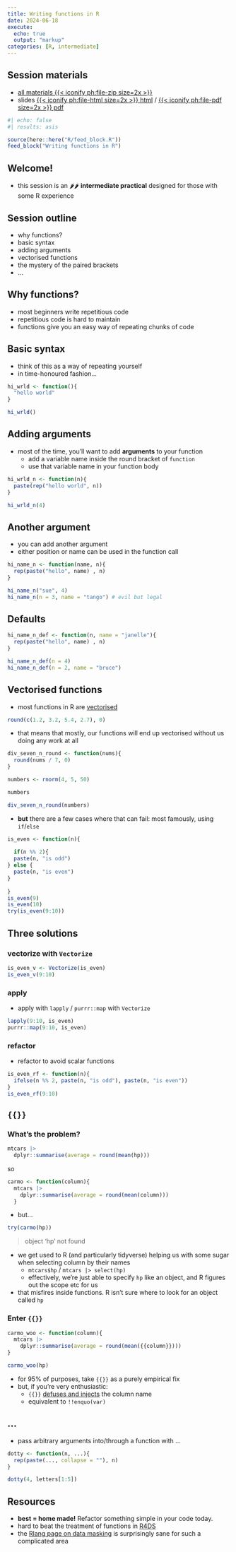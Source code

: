 ---
title: Writing functions in R
date: 2024-06-18
execute: 
  echo: true
  output: "markup"
categories: [R, intermediate]
---

:::{.callout-note collapse=false appearance='default' icon=true}
## Session materials
+ [all materials {{< iconify ph:file-zip size=2x >}}](src/writing_functions_in_r.zip)
+ slides [{{< iconify ph:file-html size=2x >}} html](src/writing_functions_in_r_sl.html) / [{{< iconify ph:file-pdf size=2x >}} pdf](src/writing_functions_in_r_sl.pdf)
:::

```{r}
#| echo: false
#| results: asis

source(here::here("R/feed_block.R"))
feed_block("Writing functions in R")

```




## Welcome!

-   this session is an 🌶🌶 **intermediate practical** designed for those with some R experience

## Session outline

+ why functions?
+ basic syntax
+ adding arguments
+ vectorised functions
+ the mystery of the paired brackets
+ ...

## Why functions?

+ most beginners write repetitious code
+ repetitious code is hard to maintain
+ functions give you an easy way of repeating chunks of code

## Basic syntax

+ think of this as a way of repeating yourself
+ in time-honoured fashion...

```{r}
hi_wrld <- function(){
  "hello world"
}

hi_wrld()
```

## Adding arguments

+ most of the time, you'll want to add **arguments** to your function
    + add a variable name inside the round bracket of `function`
    + use that variable name in your function body

```{r}
hi_wrld_n <- function(n){
  paste(rep("hello world", n))
}

hi_wrld_n(4)
```

## Another argument

+ you can add another argument
+ either position or name can be used in the function call

```{r}
hi_name_n <- function(name, n){
  rep(paste("hello", name) , n)
}

hi_name_n("sue", 4)
hi_name_n(n = 3, name = "tango") # evil but legal
```

## Defaults

```{r}
hi_name_n_def <- function(n, name = "janelle"){
  rep(paste("hello", name) , n)
}

hi_name_n_def(n = 4)
hi_name_n_def(n = 2, name = "bruce")
```

## Vectorised functions

+ most functions in R are [vectorised](https://bookdown.org/rdpeng/rprogdatascience/vectorized-operations.html)

```{r}
round(c(1.2, 3.2, 5.4, 2.7), 0)
```

+ that means that mostly, our functions will end up vectorised without us doing any work at all

```{r}
div_seven_n_round <- function(nums){
  round(nums / 7, 0)
}

numbers <- rnorm(4, 5, 50)

numbers

div_seven_n_round(numbers)
```

+ **but** there are a few cases where that can fail: most famously, using `if`/`else`

```{r}
is_even <- function(n){
  
  if(n %% 2){
  paste(n, "is odd")
} else {
  paste(n, "is even")
}
  
}
is_even(9)
is_even(10)
try(is_even(9:10))

```

## Three solutions

### vectorize with `Vectorize`

```{r}
is_even_v <- Vectorize(is_even)
is_even_v(9:10)
```

### apply

+ apply with `lapply` / `purrr::map` with `Vectorize`
```{r}
lapply(9:10, is_even)
purrr::map(9:10, is_even)
```

### refactor

+ refactor to avoid scalar functions

```{r}
is_even_rf <- function(n){
  ifelse(n %% 2, paste(n, "is odd"), paste(n, "is even"))
}
is_even_rf(9:10)
```

## `{{}}`

### What's the problem?
```{r}
mtcars |>
  dplyr::summarise(average = round(mean(hp)))
```
so

```{r}
carmo <- function(column){
  mtcars |>
    dplyr::summarise(average = round(mean(column)))
  }
```

+ but...
```{r}
try(carmo(hp))
```
> object 'hp' not found

+ we get used to R (and particularly tidyverse) helping us with some sugar when selecting column by their names
  + `mtcars$hp` / `mtcars |> select(hp)`
  + effectively, we're just able to specify `hp` like an object, and R figures out the scope etc for us
+ that misfires inside functions. R isn't sure where to look for an object called `hp`

### Enter `{{}}`

```{r}
carmo_woo <- function(column){
  mtcars |>
    dplyr::summarise(average = round(mean({{column}})))
}

carmo_woo(hp)
```

+ for 95% of purposes, take `{{}}` as a purely empirical fix
+ but, if you're very enthusiastic:
    + `{{}}` [defuses and injects](https://rlang.r-lib.org/reference/topic-metaprogramming.html) the column name
    + equivalent to `!!enquo(var)`
    
## ...

+ pass arbitrary arguments into/through a function with ...

```{r}
dotty <- function(n, ...){
  rep(paste(..., collapse = ""), n)
}

dotty(4, letters[1:5])

```


## Resources
+ **best = home made!** Refactor something simple in your code today.
+ hard to beat the treatment of functions in [R4DS](https://r4ds.hadley.nz/functions)
+ the [Rlang page on data masking](https://rlang.r-lib.org/reference/topic-data-mask.html) is surprisingly sane for such a complicated area
